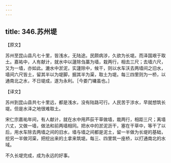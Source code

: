 ```yaml
---
---
---
```

title: 346.苏州堤
---



【原文】

苏州至昆山县凡七十里，皆浅水，无陆途。民颇病涉，久欲为长堤。而泽国艰于取土。嘉祐中，人有献计，就水中以蘧除刍藁为墙，栽两行，相去三尺；去墙六尺，又为一墙，亦如此。漉水中淤泥，实蘧除中，候干，则以水车沃去两墙间之旧水，墙间六尺皆土，留其半以为堤脚，掘其半为渠，取土为堤。每三四里则为一桥，以通南北之水，不日堤成，遂为永利。［今娄门墉虽也。］

【译文】

苏州到昆山县共七十里远，都是浅水，没有陆路可行。人民苦于涉水，早就想筑长堤。但是水泽之地很难取土。

宋仁宗嘉祐年间，有人献计，就在水中用芦荻干草做墙，栽两行，相距三尺；离墙六丈，又做一墙，做法和前两墙相同。把水中的淤泥沥干，塞在干草中，等干了以后，用水车除去两墙之间的旧水，墙与墙之间都是泥土，留一半做为长堤的基础，挖另一半做河渠，把挖出来的土拿来筑堤。每三、四里筑一座桥，以打通南北的水域。

不久长堤完成，成为永远的好事。